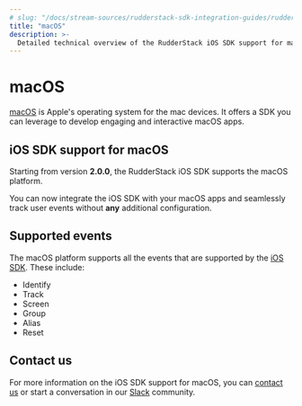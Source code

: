 ```yaml
---
# slug: "/docs/stream-sources/rudderstack-sdk-integration-guides/rudderstack-ios-sdk"
title: "macOS"
description: >-
  Detailed technical overview of the RudderStack iOS SDK support for macOS.
---
```


# macOS

[macOS](https://developer.apple.com/macos/) is Apple's operating system for the mac devices. It offers a SDK you can leverage to develop engaging and interactive macOS apps.

## iOS SDK support for macOS

Starting from version <strong>2.0.0</strong>, the <Link to="/stream-sources/rudderstack-sdk-integration-guides/rudderstack-ios-sdk/">RudderStack iOS SDK</Link> supports the macOS platform.

<div class="successBlock">

You can now integrate the iOS SDK with your macOS apps and seamlessly track user events without <strong>any</strong> additional configuration.
</div>

## Supported events

The macOS platform supports all the events that are supported by the [iOS SDK](https://rudderstack.com/docs/stream-sources/rudderstack-sdk-integration-guides/rudderstack-ios-sdk/). These include:

* <Link to="/rudderstack-api/api-specification/rudderstack-spec/track">Identify</Link>
* <Link to="/rudderstack-api/api-specification/rudderstack-spec/track">Track</Link>
* <Link to="/rudderstack-api/api-specification/rudderstack-spec/track">Screen</Link>
* <Link to="/rudderstack-api/api-specification/rudderstack-spec/track">Group</Link>
* <Link to="/rudderstack-api/api-specification/rudderstack-spec/track">Alias</Link>
* <Link to="/rudderstack-api/api-specification/rudderstack-spec/track">Reset</Link>

## Contact us

For more information on the iOS SDK support for macOS, you can [contact us](mailto:%20docs@rudderstack.com) or start a conversation in our [Slack](https://rudderstack.com/join-rudderstack-slack-community) community.



